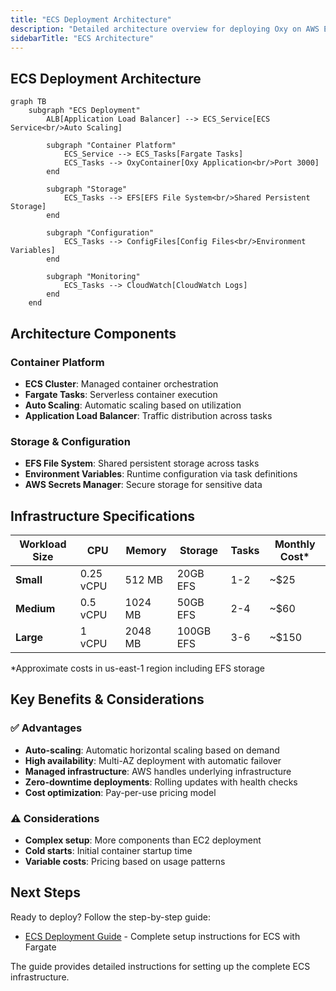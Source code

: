 ```yaml
---
title: "ECS Deployment Architecture"
description: "Detailed architecture overview for deploying Oxy on AWS ECS with Fargate"
sidebarTitle: "ECS Architecture"
---
```


## ECS Deployment Architecture

```mermaid
graph TB
    subgraph "ECS Deployment"
        ALB[Application Load Balancer] --> ECS_Service[ECS Service<br/>Auto Scaling]

        subgraph "Container Platform"
            ECS_Service --> ECS_Tasks[Fargate Tasks]
            ECS_Tasks --> OxyContainer[Oxy Application<br/>Port 3000]
        end

        subgraph "Storage"
            ECS_Tasks --> EFS[EFS File System<br/>Shared Persistent Storage]
        end

        subgraph "Configuration"
            ECS_Tasks --> ConfigFiles[Config Files<br/>Environment Variables]
        end

        subgraph "Monitoring"
            ECS_Tasks --> CloudWatch[CloudWatch Logs]
        end
    end
```

## Architecture Components

### Container Platform
- **ECS Cluster**: Managed container orchestration
- **Fargate Tasks**: Serverless container execution
- **Auto Scaling**: Automatic scaling based on utilization
- **Application Load Balancer**: Traffic distribution across tasks

### Storage & Configuration
- **EFS File System**: Shared persistent storage across tasks
- **Environment Variables**: Runtime configuration via task definitions
- **AWS Secrets Manager**: Secure storage for sensitive data

## Infrastructure Specifications

| Workload Size | CPU | Memory | Storage | Tasks | Monthly Cost* |
|---------------|-----|--------|---------|-------|---------------|
| **Small** | 0.25 vCPU | 512 MB | 20GB EFS | 1-2 | ~$25 |
| **Medium** | 0.5 vCPU | 1024 MB | 50GB EFS | 2-4 | ~$60 |
| **Large** | 1 vCPU | 2048 MB | 100GB EFS | 3-6 | ~$150 |

*Approximate costs in us-east-1 region including EFS storage

## Key Benefits & Considerations

### ✅ Advantages
- **Auto-scaling**: Automatic horizontal scaling based on demand
- **High availability**: Multi-AZ deployment with automatic failover
- **Managed infrastructure**: AWS handles underlying infrastructure
- **Zero-downtime deployments**: Rolling updates with health checks
- **Cost optimization**: Pay-per-use pricing model

### ⚠️ Considerations
- **Complex setup**: More components than EC2 deployment
- **Cold starts**: Initial container startup time
- **Variable costs**: Pricing based on usage patterns

## Next Steps

Ready to deploy? Follow the step-by-step guide:

- [ECS Deployment Guide](./step-by-step/ecs) - Complete setup instructions for ECS with Fargate

The guide provides detailed instructions for setting up the complete ECS infrastructure.
